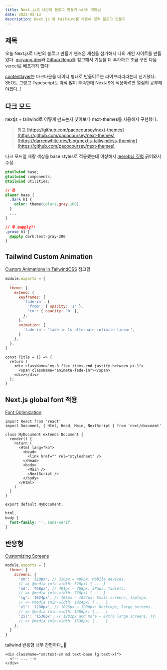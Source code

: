 ```yaml
---
title: Next.js로 나만의 블로그 만들기 with 미량님
date: 2022-03-13
description: Next.js 와 tailwind를 사용해 정적 블로그 만들기
---
```


## 제목

오늘 Next.js로 나만의 블로그 만들기 핸즈온 세션을 참가해서 나의 개인 사이트를 만들었다.
[miryang.dev](https://miryang.dev/blog/build-blog-with-nextjs)와 
[Github Repo](https://github.com/MiryangJung/Build-Own-blog-With-Next.js)를 참고해서 
기능을 더 추가하고 조금 꾸민 다음 vercel로 배포까지 했다!

[contentlayer](https://github.com/contentlayerdev/contentlayer)는 마크다운을 데이터 형태로 만들어주는 라이브러리라는데 신기했다.
SEO도 그렇고 Typescript도 아직 많이 부족한데 NextJS에 적용하려면 열심히 공부해야겠다..!

## 다크 모드

nextjs + tailwind로 어떻게 만드는지 찾아보다 next-themes를 사용해서 구현했다. 

> 참고
[https://github.com/pacocoursey/next-themes](https://github.com/pacocoursey/next-themes)
[https://darrenwhite.dev/blog/nextjs-tailwindcss-theming](https://github.com/pacocoursey/next-themes)

다크 모드일 때랑 색상을 base styles로 적용했는데 이상해서 [leerob님 깃헙](https://github.com/leerob/leerob.io) 긁어와서 수정..
```css:styles/globals.css
@tailwind base;
@tailwind components;
@tailwind utilities;

// 전
@layer base {
  .dark h1 {
    color: theme(colors.gray.100);
  }
  ...
}

// 후 @apply?!
.prose h1 {
  @apply dark:text-gray-200
}
```

## Tailwind Custom Animation
[Custom Animations in TailwindCSS](https://devdojo.com/tnylea/custom-animations-in-tailwindcss) 참고함
```js:tailwind.config.js
module.exports = {
  ...
  theme: {
    extend: {
      keyframes: {
        'fade-in': {
          'from': { opacity: '1' },
          'to': { opacity: '0' },
        },
      },
      animation: {
        'fade-in': 'fade-in 1s alternate infinite linear',
      }
    },
  },
}
```

```tsx:components/Title.tsx
const Title = () => {
  return (
    <div className="my-8 flex items-end justify-between px-1">
      <span className="animate-fade-in"></span>
    <div></div>
  );
}
```

## Next.js global font 적용
[Font Optimization](https://nextjs.org/docs/basic-features/font-optimization)

```tsx:pages/_document.tsx
import React from 'react'
import Document, { Html, Head, Main, NextScript } from 'next/document'

class MyDocument extends Document {
  render() {
    return (
      <Html lang="ko">
        <Head>
          <link href="" rel="stylesheet" />
        </Head>
        <body>
          <Main />
          <NextScript />
        </body>
      </Html>
    )
  }
}

export default MyDocument;
```

```css:styles/globals.css
html,
body {
  font-family: '', sans-serif;
}
```

## 반응형
[Customizing Screens](https://tailwindcss.com/docs/screens)

```js:tailwind.config.js
module.exports = {
  theme: {
    screens: {
      'sm': '320px', // 320px — 480px: Mobile devices.
      // => @media (min-width: 320px) { ... }
      'md': '768px', // 481px — 768px: iPads, Tablets.
      // => @media (min-width: 768px) { ... }
      'lg': '1024px', // 769px — 1024px: Small screens, laptops.
      // => @media (min-width: 1024px) { ... }
      'xl': '1280px', // 1025px — 1200px: Desktops, large screens.
      // => @media (min-width: 1280px) { ... }
      '2xl': '1536px', // 1201px and more — Extra large screens, TV.
      // => @media (min-width: 1536px) { ... }
    },
  }
}
```

tailwind 반응형 너무 간편하다,,🤩
```tsx
<div className="sm:text-sm md:text-base lg:text-xl">
  <!-- ... -->
</div>
```